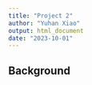 ```yaml
---
title: "Project 2"
author: "Yuhan Xiao"
output: html_document
date: "2023-10-01"
---
```


## Background 